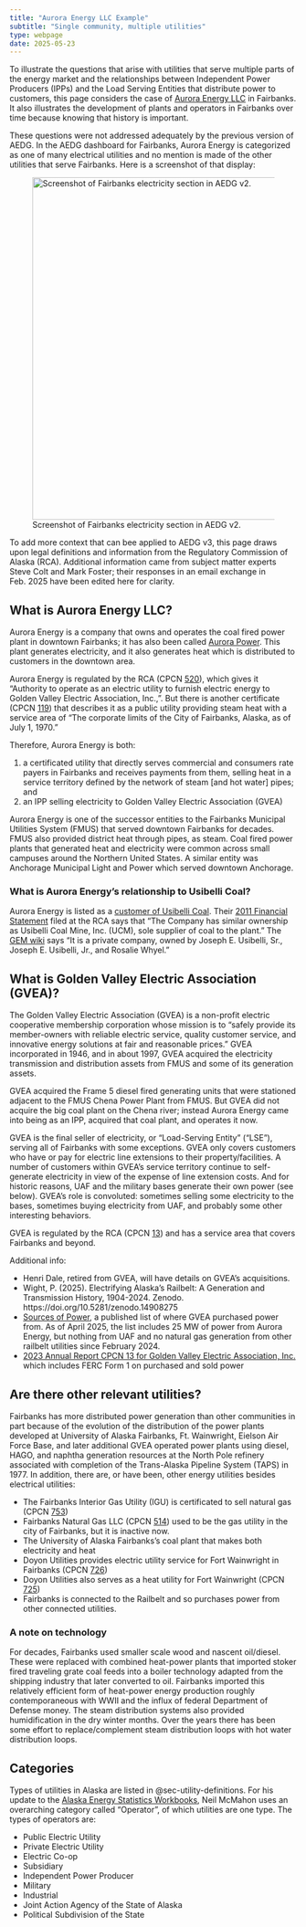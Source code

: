 ```yaml
---
title: "Aurora Energy LLC Example"
subtitle: "Single community, multiple utilities"
type: webpage
date: 2025-05-23
---
```


To illustrate the questions that arise with utilities that serve multiple parts of the energy market and the relationships between Independent Power Producers (IPPs) and the Load Serving Entities that distribute power to customers, this page considers the case of 
[Aurora Energy LLC](https://www.auroraenergyak.com) in Fairbanks. It also illustrates the development of plants and operators in Fairbanks over time because knowing that history is important.

These questions were not addressed adequately by the previous version of AEDG. In the AEDG dashboard for Fairbanks, Aurora Energy is categorized as one of many electrical utilities and no mention is made of the other utilities that serve Fairbanks.  Here is a screenshot of that display:

![Screenshot of Fairbanks electricity section in AEDG v2.](images/fairbanks_utilities_aedgv2.png){fig-alt="Aurora Energy listed with other utilities in Fairbanks" width=600 fig-align="left"}

To add more context that can bee applied to AEDG v3, this page draws upon legal definitions and information from the Regulatory Commission of Alaska (RCA). Additional information came from subject matter experts Steve Colt and Mark Foster; their responses in an email exchange in Feb. 2025 have been edited here for clarity.

## What is Aurora Energy LLC? {#sec-aurora-cogen}

Aurora Energy is a company that owns and operates the coal fired power plant in downtown Fairbanks; it has also been called [Aurora Power](https://www.uaf.edu/acep/news/news-archives/2013-2023/2015/march/acep-this-week-march-22nd-28th-2015/coal-and-biomass-co-firing-at-aurora-power.php). This plant generates electricity, and it also generates heat which is distributed to customers in the downtown area. 

Aurora Energy is regulated by the RCA (CPCN [520](https://rca.alaska.gov/RCAWeb/Certificate/CertificateDetails.aspx?id=46535813-c48f-4949-895e-dc74a9884e55)), which gives it "Authority to operate as an electric utility to furnish
electric energy to Golden Valley Electric Association, Inc., ". But there is another certificate (CPCN [119](https://rca.alaska.gov/RCAWeb/Certificate/CertificateDetails.aspx?id=bc1521db-2a33-4f03-8257-854483bd5572)) that describes it as a public utility providing steam heat with a service area of "The corporate limits of the City of Fairbanks, Alaska, as of July 1, 1970."

Therefore, Aurora Energy is both:

1. a certificated utility that directly serves commercial and consumers rate payers in Fairbanks and receives payments from them, selling heat in a service territory defined by the network of steam [and hot water] pipes; and 
2. an IPP selling electricity to Golden Valley Electric Association (GVEA)

Aurora Energy is one of the successor entities to the Fairbanks Municipal Utilities System (FMUS) that served downtown Fairbanks for decades. FMUS also provided district heat through pipes, as steam. Coal fired power plants that generated heat and electricity were common across small campuses around the Northern United States. A similar entity was Anchorage Municipal Light and Power which served downtown Anchorage.


### What is Aurora Energy's relationship to Usibelli Coal?

Aurora Energy is listed as a [customer of Usibelli Coal](https://www.usibelli.com/company/customers). Their [2011 Financial Statement](https://rca.alaska.gov/RCAWeb/ViewFile.aspx?id=05148B26-2E7A-4EAB-B340-8B80DBEDF28D) filed at the RCA says that "The Company has similar ownership as Usibelli Coal Mine, Inc. (UCM), sole supplier of coal to the plant."  The [GEM wiki](https://www.gem.wiki/Aurora_Energy_LLC) says "It is a private company, owned by Joseph E. Usibelli, Sr., Joseph E. Usibelli, Jr., and Rosalie Whyel."


## What is Golden Valley Electric Association (GVEA)?

The Golden Valley Electric Association (GVEA) is a non-profit electric cooperative membership corporation whose mission is to "safely provide its member-owners with reliable electric service, quality customer service, and innovative energy solutions at fair and reasonable prices." GVEA incorporated in 1946, and in about 1997, GVEA acquired the electricity transmission and distribution assets from FMUS and some of its generation assets. 

GVEA acquired the Frame 5 diesel fired generating units that were stationed adjacent to the FMUS Chena Power Plant from FMUS. But GVEA did not acquire the big coal plant on the Chena river; instead Aurora Energy came into being as an IPP, acquired that coal plant, and operates it now.

GVEA is the final seller of electricity, or "Load-Serving Entity" ("LSE"), serving all of Fairbanks with some exceptions. GVEA only covers customers who have or pay for electric line extensions to their property/facilities. A number of customers within GVEA's service territory continue to self-generate electricity in view of the expense of line extension costs. And for historic reasons, UAF and the military bases generate their own power (see below). GVEA's role is convoluted: sometimes selling some electricity to the bases, sometimes buying electricity from UAF, and probably some other interesting behaviors.

GVEA is regulated by the RCA (CPCN [13](https://rca.alaska.gov/RCAWeb/Certificate/CertificateDetails.aspx?id=6a907960-cadb-4d83-831d-4ed494e7cf66)) and has a service area that covers Fairbanks and beyond.

Additional info:

- Henri Dale, retired from GVEA, will have details on GVEA's acquisitions.
- Wight, P. (2025). Electrifying Alaska's Railbelt: A Generation and Transmission History, 1904-2024. Zenodo. https://doi.org/10.5281/zenodo.14908275
- [Sources of Power](https://www.gvea.com/services/energy/sources-of-power/), a published list of where GVEA purchased power from. As of April 2025, the list includes 25 MW of power from Aurora Energy, but nothing from UAF and no natural gas generation from other railbelt utilities since February 2024.
- [2023 Annual Report CPCN 13 for Golden Valley Electric Association, Inc.](https://rca.alaska.gov/RCAWeb/ViewFile.aspx?id=4B563B9C-A556-4764-BD1C-24B0645B6B87) which includes FERC Form 1 on purchased and sold power 

## Are there other relevant utilities?

Fairbanks has more distributed power generation than other communities in part because of the evolution of the distribution of the power plants developed at University of Alaska Fairbanks, Ft. Wainwright, Eielson Air Force Base, and later additional GVEA operated power plants using diesel, HAGO, and naphtha generation resources at the North Pole refinery associated with completion of the Trans-Alaska Pipeline System (TAPS) in 1977. In addition, there are, or have been, other energy utilities besides electrical utilities:

- The Fairbanks Interior Gas Utility (IGU) is certificated to sell natural gas (CPCN [753](https://rca.alaska.gov/RCAWeb/Certificate/CertificateDetails.aspx?id=b7a5d725-eb8d-4019-924c-18947e92af21))
- Fairbanks Natural Gas LLC (CPCN [514](https://rca.alaska.gov/RCAWeb/Certificate/CertificateDetails.aspx?id=14aed247-df8f-4dc6-8b2a-325acf1cb3c7)) used to be the gas utility in the city of Fairbanks, but it is inactive now.
- The University of Alaska Fairbanks's coal plant that makes both electricity and heat <!-- (No CPCN? It is not **Not** CPCN [452](https://rca.alaska.gov/RCAWeb/Certificate/CertificateDetails.aspx?id=70017ece-7417-4017-845d-c81961a48970) which is for Telecommunication Intrastate Inter-Exchange Carriers (IXCs)) -->
- Doyon Utilities provides electric utility service for Fort Wainwright in Fairbanks (CPCN [726](https://rca.alaska.gov/RCAWeb/Certificate/CertificateDetails.aspx?id=c89cf393-1bf6-483d-a777-e9af4b204710))
- Doyon Utilities also serves as a heat utility for Fort Wainwright (CPCN [725](https://rca.alaska.gov/RCAWeb/Certificate/CertificateDetails.aspx?id=57e97e33-75bf-4e3b-9c19-ae1bf7ec26fb))
- Fairbanks is connected to the Railbelt and so purchases power from other connected utilities.

### A note on technology

For decades, Fairbanks used smaller scale wood and nascent oil/diesel. These were replaced with combined heat-power plants that imported stoker fired traveling grate coal feeds into a boiler technology adapted from the shipping industry that later converted to oil. Fairbanks imported this relatively efficient form of heat-power energy production roughly contemporaneous with WWII and the influx of federal Department of Defense money. The steam distribution systems also provided humidification in the dry winter months.  Over the years there has been some effort to replace/complement steam distribution loops with hot water distribution loops.


## Categories

Types of utilities in Alaska are listed in @sec-utility-definitions. For his update to the [Alaska Energy Statistics Workbooks](https://acep-uaf.github.io/ak-energy-statistics-2011_2021/), Neil McMahon uses an overarching category called "Operator", of which utilities are one type. The types of operators are:

- Public Electric Utility
- Private Electric Utility
- Electric Co-op 
- Subsidiary 
- Independent Power Producer 
- Military
- Industrial 
- Joint Action Agency of the State of Alaska 
- Political Subdivision of the State

